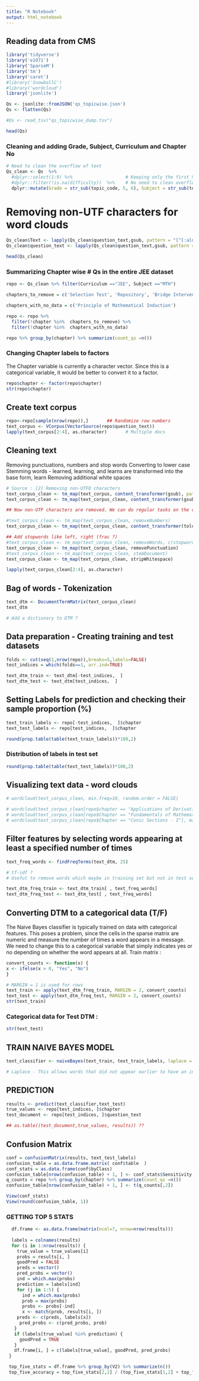 ```yaml
---
title: "R Notebook"
output: html_notebook
---
```

## Reading data from CMS

```r
library('tidyverse')
library('e1071')
library('SparseM')
library('tm')
library('caret')
#library('SnowballC')
#library('wordcloud')
library('jsonlite')

Qs <- jsonlite::fromJSON('qs_topicwise.json')
Qs <- flatten(Qs)

#Qs <- read_tsv("qs_topicwise_dump.tsv")

head(Qs)
```

### Cleaning and adding Grade, Subject, Curriculum and Chapter No 

```r
# Need to clean the overflow of text
Qs_clean <- Qs  %>%
  #dplyr::select(1:9) %>%                    # Keeping only the first 9 columns
  #dplyr::filter(!is.na(difficulty))  %>%    # No need to clean overflow
  dplyr::mutate(Grade = str_sub(topic_code, 5, 6), Subject = str_sub(topic_code, 1, 3), Curriculum = str_sub(topic_code, 8, 10), Ch_No = str_sub(topic_code, 12, 13))
```

# Removing non-UTF characters for word clouds
```r
Qs_clean$Text <- lapply(Qs_clean$question_text,gsub, pattern = "[^[:alnum:]]", replacement = " ")
Qs_clean$question_text <- lapply(Qs_clean$question_text,gsub, pattern = "<.*?>", replacement= " ")

head(Qs_clean)

```

### Summarizing Chapter wise # Qs in the entire JEE dataset

```r
repo <- Qs_clean %>% filter(Curriculum =="JEE", Subject =="MTH")

chapters_to_remove = c('Selection Test', 'Repository', 'Bridge Intervention Curriculum', 'M1.1 Scaffold test','Tally Marks')

chapters_with_no_data = c('Principle of Mathematical Induction')

repo <- repo %>% 
  filter(!chapter %in%  chapters_to_remove) %>%
  filter(!chapter %in%  chapters_with_no_data)

repo %>% group_by(chapter) %>% summarize(count_qs =n())

```


### Changing Chapter labels to factors

The Chapter variable is currently a character vector. Since this is a categorical variable, it would be better to convert it to a factor.
```r
repo$chapter <- factor(repo$chapter)
str(repo$chapter)
```

## Create text corpus

```r

repo<-repo[sample(nrow(repo)),]       ## Randomize row numbers
text_corpus <- VCorpus(VectorSource(repo$question_text)) 
lapply(text_corpus[2:4], as.character)       # Multiple docs
```

## Cleaning text 
Removing punctuations, numbers and stop words
Converting to lower case
Stemming words - learned, learning, and learns are transformed into the base form, learn
Removing additional white spaces

```r
# Source : [2] Removing non-UTF8 characters
text_corpus_clean <- tm_map(text_corpus, content_transformer(gsub), pattern ="[^[:alnum:]]" , replacement = " ")
text_corpus_clean <- tm_map(text_corpus_clean, content_transformer(gsub), pattern ="[\u0080-\uffff]" , replacement = " ")

## Now non-UTF characters are removed. We can do regular tasks on the clean corpus.

#text_corpus_clean <- tm_map(text_corpus_clean, removeNumbers)
text_corpus_clean <- tm_map(text_corpus_clean, content_transformer(tolower))

## Add stopwords like left, right (frac ?)
#text_corpus_clean <- tm_map(text_corpus_clean, removeWords, c(stopwords(), "left","right"))
text_corpus_clean <- tm_map(text_corpus_clean, removePunctuation)
#text_corpus_clean <- tm_map(text_corpus_clean, stemDocument)
text_corpus_clean <- tm_map(text_corpus_clean, stripWhitespace)

lapply(text_corpus_clean[2:4], as.character)       
```

## Bag of words - Tokenization
```r
text_dtm <- DocumentTermMatrix(text_corpus_clean)
text_dtm

# Add a dictionary to DTM ?
```

## Data preparation - Creating training and test datasets

```r

folds <- cut(seq(1,nrow(repo)),breaks=5,labels=FALSE)
test_indices = which(folds==1, arr.ind=TRUE)

text_dtm_train <- text_dtm[-test_indices,  ]
text_dtm_test <- text_dtm[test_indices,  ]

```

## Setting Labels for prediction and checking their sample proportion (%)
```r
text_train_labels <- repo[-test_indices,  ]$chapter
text_test_labels <- repo[test_indices,  ]$chapter 

round(prop.table(table(text_train_labels))*100,2)
```

### Distribution of labels in test set
```r
round(prop.table(table(text_test_labels))*100,2)
```

## Visualizing text data - word clouds
```r
# wordcloud(text_corpus_clean, min.freq=10, random.order = FALSE)

# wordcloud(text_corpus_clean[repo$chapter == "Applications of Derivatives"], max.words = 40, scale = c(3, 0.5))
# wordcloud(text_corpus_clean[repo$Chapter == "Fundamentals of Mathematics"], max.words = 40, scale = c(3, 0.5))
# wordcloud(text_corpus_clean[repo$Chapter == "Conic Sections - I"], max.words = 40, scale = c(3, 0.5))
```

## Filter features by selecting words appearing at least a specified number of times

```r
text_freq_words <- findFreqTerms(text_dtm, 25)

# tf-idf ?
# Useful to remove words which maybe in training set but not in test set leading to an out of bounds error

text_dtm_freq_train <- text_dtm_train[ , text_freq_words]
text_dtm_freq_test <- text_dtm_test[ , text_freq_words]
```

## Converting DTM to a categorical data (T/F)
The Naive Bayes classifier is typically trained on data with categorical features. This poses a problem, since the cells in the sparse matrix are numeric and measure the number of times a word appears in a message. We need to change this to a categorical variable that simply indicates yes or no depending on whether the word appears at all. Train matrix :

```r
convert_counts <- function(x) {
x <- ifelse(x > 0, "Yes", "No")
}

# MARGIN = 1 is used for rows
text_train <- apply(text_dtm_freq_train, MARGIN = 2, convert_counts)
text_test <- apply(text_dtm_freq_test, MARGIN = 2, convert_counts)
str(text_train)
```

### Categorical data for Test DTM :
```r
str(text_test)
```


## TRAIN NAIVE BAYES MODEL 
```r
text_classifier <- naiveBayes(text_train, text_train_labels, laplace = 1)

# Laplace - This allows words that did not appear earlier to have an indisputable say in the classification process. Just because the word "ringtone" only appeared in the spam messages in the training data, it does not mean that every message with this word should be classified as spam
```

## PREDICTION
```r

results <- predict(text_classifier,text_test)
true_values <- repo[test_indices, ]$chapter
test_document <- repo[test_indices, ]$question_text

## as.table((test_document,true_values, results)) ??
```

## Confusion Matrix
```r
conf = confusionMatrix(results, text_test_labels)
confusion_table = as.data.frame.matrix( conf$table  )
conf_stats = as.data.frame(conf$byClass)
confusion_table[nrow(confusion_table) + 1, ] <- conf_stats$Sensitivity
q_counts = repo %>% group_by(chapter) %>% summarize(count_qs =n())
confusion_table[nrow(confusion_table) + 1, ] <- t(q_counts[,2])

View(conf_stats)
View(round(confusion_table, 1))
```

### GETTING TOP 5 STATS

```r


  df.frame <- as.data.frame(matrix(ncol=7, nrow=nrow(results)))
  
  labels = colnames(results)
  for (i in 1:nrow(results)) {
    true_value = true_values[i]
    probs = results[i, ]
    goodPred = FALSE
    preds = vector()
    pred_probs = vector()
    ind = which.max(probs)
    prediction = labels[ind]
    for (j in 1:5) {
      ind = which.max(probs)
      prob = max(probs)
      probs <- probs[-ind]
      x <- match(prob, results[i, ])
    preds <- c(preds, labels[x])
     pred_probs <- c(pred_probs, prob)
   }
   if (labels[true_value] %in% prediction) {
     goodPred = TRUE
   }
   df.frame[i, ] = c(labels[true_value], goodPred, pred_probs)
 }

 top_five_stats = df.frame %>% group_by(V2) %>% summarize(n())
 top_five_accuracy = top_five_stats[2,2] / (top_five_stats[1,2] + top_five_stats[2,2])

```

